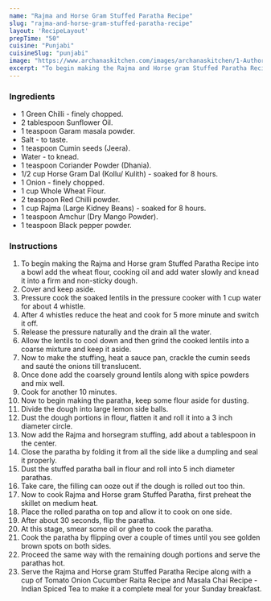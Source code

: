 ---
name: "Rajma and Horse Gram Stuffed Paratha Recipe"
slug: "rajma-and-horse-gram-stuffed-paratha-recipe"
layout: 'RecipeLayout'
prepTime: "50"
cuisine: "Punjabi"
cuisineSlug: "punjabi"
image: "https://www.archanaskitchen.com/images/archanaskitchen/1-Author/sibyl_sunitha/Rajma_and_Horse_gram_Stuffed_Paratha_Recipe.jpg"
excerpt: "To begin making the Rajma and Horse gram Stuffed Paratha Recipe into a bowl add the wheat flour, cooking oil and add water slowly and knead it into a firm and non-sticky dough"
---

### Ingredients

- 1 Green Chilli - finely chopped.
- 2 tablespoon Sunflower Oil.
- 1 teaspoon Garam masala powder.
- Salt - to taste.
- 1 teaspoon Cumin seeds (Jeera).
- Water - to knead.
- 1 teaspoon Coriander Powder (Dhania).
- 1/2 cup Horse Gram Dal (Kollu/ Kulith) - soaked for 8 hours.
- 1 Onion - finely chopped.
- 1 cup Whole Wheat Flour.
- 2 teaspoon Red Chilli powder.
- 1 cup Rajma (Large Kidney Beans) - soaked for 8 hours.
- 1 teaspoon Amchur (Dry Mango Powder).
- 1 teaspoon Black pepper powder.

### Instructions

1. To begin making the Rajma and Horse gram Stuffed Paratha Recipe into a bowl add the wheat flour, cooking oil and add water slowly and knead it into a firm and non-sticky dough.
1. Cover and  keep aside.
1. Pressure cook the soaked lentils in the pressure cooker with 1 cup water for about 4 whistle.
1. After 4 whistles reduce the heat and cook for 5 more minute and switch it off.
1. Release the pressure naturally and the drain all the water.
1. Allow the lentils to cool  down and then grind the cooked lentils into a coarse mixture and keep it aside.
1. Now to make the stuffing, heat a sauce pan, crackle the cumin seeds and sauté the onions till translucent.
1. Once done add the coarsely ground lentils along with spice powders and mix well.
1. Cook for another 10 minutes.
1. Now to begin making the paratha, keep some flour aside for dusting.
1. Divide the dough into large lemon side balls.
1. Dust the dough portions in flour, flatten it and roll it into a 3 inch diameter circle.
1. Now add the Rajma and horsegram stuffing, add about a tablespoon in the center.
1. Close the paratha by folding it from all the side like a dumpling and seal it properly.
1. Dust the stuffed paratha ball in flour and roll into 5 inch diameter parathas.
1. Take care, the filling can ooze out if the dough is rolled out too thin.
1. Now to cook Rajma and Horse gram Stuffed Paratha, first preheat the skillet on medium heat.
1. Place the rolled paratha on top and allow it to cook on one side.
1. After about 30 seconds, flip the paratha.
1. At this stage, smear some oil or ghee to cook the paratha.
1. Cook the paratha by flipping over a couple of times until you see golden brown spots on both sides.
1. Proceed the same way with the remaining dough portions and serve the parathas hot.
1. Serve the Rajma and Horse gram Stuffed Paratha Recipe along with a cup of Tomato Onion Cucumber Raita Recipe and Masala Chai Recipe - Indian Spiced Tea to make it a complete meal for your Sunday breakfast.
